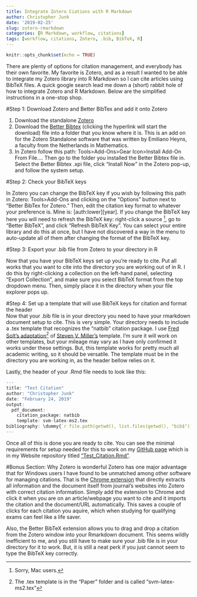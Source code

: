 ```yaml
---
title: Integrate Zotero Ciations with R Markdown
author: Christopher Junk
date: '2019-02-25'
slug: zotero-rmarkdown
categories: [R Markdown, workflow, citations]
tags: [workflow, citations, Zotero, .bib, BibTeX, R]
---
```



```r
knitr::opts_chunk$set(echo = TRUE)
```

There are plenty of options for citation management, and everybody has their own favorite. My favorite is Zotero, and as a result I wanted to be able to integrate my Zotero library into R Markdown so I can cite articles using BibTeX files. A quick google search lead me down a (short) rabbit hole of how to integrate Zotero and R Markdown. Below are the simplified instructions in a one-stop shop. 

#Step 1: Download Zotero and Better BibTex and add it onto Zotero  

1.  Download the standalone [Zotero](https://www.zotero.org/download/)  
1.  Download the [Better Bibtex](https://github.com/retorquere/zotero-better-bibtex/releases/download/v5.1.52/zotero-better-bibtex-5.1.52.xpi) (clicking the hyperlink will start the download) file into a folder that you know where it is. This is an add on for the Zotero Standalone software that was written by Emiliano Heyns, a faculty from the Netherlands in Mathematics.  
1.  In Zotero follow this path: Tools>Add-Ons>Gear Icon>Install Add-On From File…. Then go to the folder you installed the Better Bibtex file in. Select the Better Bibtex .xpi file, click "Install Now" in the Zotero pop-up, and follow the system setup. 

#Step 2: Check your BibTeX keys  

In Zotero you can change the BibTeX key if you wish by following this path in Zotero: Tools>Add-Ons and clicking on the "Options" button next to "Better BibTex for Zotero." Then, edit the citation key format to whatever your preference is. Mine is: [auth:lower][year]. If you change the BibTeX key here you will need to refresh the BibTeX key: right-click a source ^[Sorry, Mac users.], go to "Better BibTeX", and click "Refresh BibTeX Key". You can select your entire library and do this at once, but I have not discovered a way in the menu to auto-update all of them after changing the format of the BibTeX key.  

#Step 3: Export your .bib file from Zotero to your directory in R  

Now that you have your BibTeX keys set up you're ready to cite. Put all works that you want to cite into the directory you are working out of in R. I do this by right-clicking a collection on the left-hand panel, selecting "Export Collection", and make sure you select BibTeX format from the top dropdown menu. Then, simply place it in the directory when your file explorer pops up. 

#Step 4: Set up a template that will use BibTeX keys for citation and format the header  
Now that your .bib file is in your directory you need to have your rmarkdown document setup to cite. This is very simple. Your directory needs to include a .tex template that recognizes the "natbib" citation package. I use [Fred Solt's adaptation](https://github.com/cmcr-class/example_article.git)^[The .tex template is in the "Paper" folder and is called "svm-latex-ms2.tex"] of [Steven V. Miller's](http://svmiller.com/blog/2016/02/svm-r-markdown-manuscript/) template. I'm sure it will work on other templates, but your mileage may vary as I have only confirmed it works under these settings. But, this template works for pretty much all academic writing, so it should be versatile. The template must be in the directory you are working in, as the header bellow relies on it.

Lastly, the header of your .Rmd file needs to look like this:

```r
---
title: "Test Citation"
author: "Christopher Junk"
date: "February 24, 2019"
output: 
  pdf_document:
    citation_package: natbib
    template: svm-latex-ms2.tex 
bibliography: \dummy{`r file.path(getwd(), list.files(getwd(), "bib$"))`}
---
```

Once all of this is done you are ready to cite. You can see the minimal requirements for setup needed for this to work on my [GitHub page](https://github.com/junkpolisci) which is in my Website repository titled ["Test_Citation.Rmd"](https://github.com/junkpolisci/website/tree/master/content/blog).

#Bonus Section: Why Zotero is wonderful
Zotero has one major advantage that for Windows users I have found to be unmatched among other software for managing citations. That is the [Chrome extension](https://chrome.google.com/webstore/detail/zotero-connector/ekhagklcjbdpajgpjgmbionohlpdbjgc?hl=en) that directly extracts all information and the document itself from journal's websites into Zotero with correct citation information. Simply add the extension to Chrome and click it when you are on an article/webpage you want to cite and it imports the citation and the document/URL automatically. This saves a couple of clicks for each citation you aquire, which when studying for qualifying exams can feel like a life saver. 

Also, the Better BibTeX extension allows you to drag and drop a citation from the Zotero window into your Rmarkdown document. This seems wildly inefficient to me, and you still have to make sure your .bib file is in your directory for it to work. But, it is still a neat perk if you just cannot seem to type the BibTeX key correctly. 
